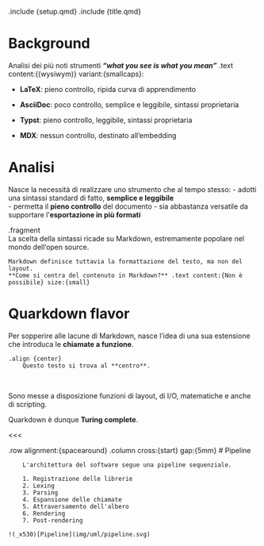 .include {setup.qmd}
.include {title.qmd}

# Background

Analisi dei più noti strumenti ***"what you see is what you mean"*** .text content:{(wysiwym)} variant:{smallcaps}:

- **LaTeX**: pieno controllo, ripida curva di apprendimento

- **AsciiDoc**: poco controllo, semplice e leggibile, sintassi proprietaria

- **Typst**: pieno controllo, leggibile, sintassi proprietaria

- **MDX**: nessun controllo, destinato all'embedding

# Analisi

Nasce la necessità di realizzare uno strumento che al tempo stesso:
- adotti una sintassi standard di fatto, **semplice e leggibile**  
- permetta il **pieno controllo** del documento
- sia abbastanza versatile da supportare l'**esportazione in più formati**

.fragment
    &nbsp;  
    La scelta della sintassi ricade su Markdown, estremamente popolare nel mondo dell'open source.

    Markdown definisce tuttavia la formattazione del testo, ma non del layout.  
    **Come si centra del contenuto in Markdown?** .text content:{Non è possibile} size:{small}

# Quarkdown flavor

Per sopperire alle lacune di Markdown, nasce l'idea di una sua estensione che introduca le **chiamate a funzione**.

```
.align {center}
    Questo testo si trova al **centro**.
```

&nbsp;

Sono messe a disposizione funzioni di layout, di I/O, matematiche e anche di scripting.

Quarkdown è dunque **Turing complete**.

<<<

.row alignment:{spacearound}
    .column cross:{start} gap:{5mm}
        # Pipeline

        L'architettura del software segue una pipeline sequenziale.

        1. Registrazione delle librerie
        2. Lexing
        3. Parsing
        4. Espansione delle chiamate
        5. Attraversamento dell'albero
        6. Rendering
        7. Post-rendering

    !(_x530)[Pipeline](img/uml/pipeline.svg)